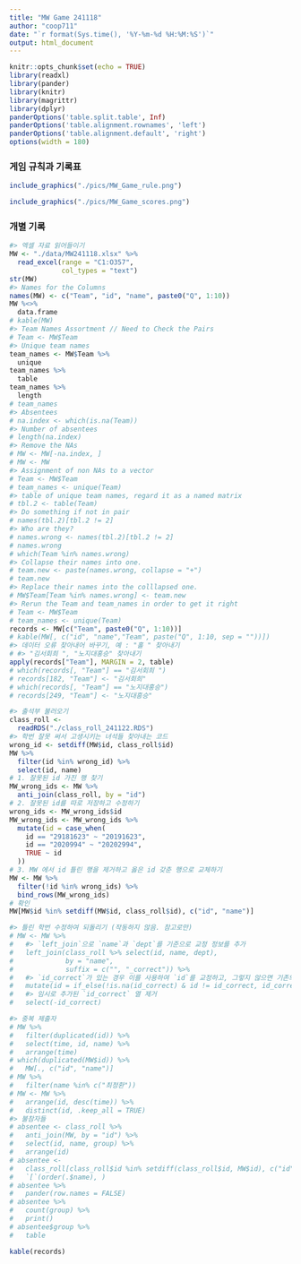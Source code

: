 ```yaml
---
title: "MW Game 241118"
author: "coop711"
date: "`r format(Sys.time(), '%Y-%m-%d %H:%M:%S')`"
output: html_document
---
```


```r
knitr::opts_chunk$set(echo = TRUE)
library(readxl)
library(pander)
library(knitr)
library(magrittr)
library(dplyr)
panderOptions('table.split.table', Inf)
panderOptions('table.alignment.rownames', 'left')
panderOptions('table.alignment.default', 'right')
options(width = 180)
```

### 게임 규칙과 기록표

```r
include_graphics("./pics/MW_Game_rule.png")
```

```r
include_graphics("./pics/MW_Game_scores.png")
```

### 개별 기록

```r
#> 엑셀 자료 읽어들이기
MW <- "./data/MW241118.xlsx" %>%
  read_excel(range = "C1:O357",
             col_types = "text")
str(MW)
#> Names for the Columns
names(MW) <- c("Team", "id", "name", paste0("Q", 1:10)) 
MW %<>% 
  data.frame
# kable(MW)
#> Team Names Assortment // Need to Check the Pairs
# Team <- MW$Team 
#> Unique team names
team_names <- MW$Team %>%
  unique 
team_names %>%
  table
team_names %>%
  length
# team_names
#> Absentees
# na.index <- which(is.na(Team)) 
#> Number of absentees
# length(na.index) 
#> Remove the NAs
# MW <- MW[-na.index, ] 
# MW <- MW
#> Assignment of non NAs to a vector
# Team <- MW$Team 
# team_names <- unique(Team)
#> table of unique team names, regard it as a named matrix
# tbl.2 <- table(Team) 
#> Do something if not in pair
# names(tbl.2)[tbl.2 != 2] 
#> Who are they?
# names.wrong <- names(tbl.2)[tbl.2 != 2]
# names.wrong
# which(Team %in% names.wrong)
#> Collapse their names into one. 
# team.new <- paste(names.wrong, collapse = "+") 
# team.new
#> Replace their names into the colllapsed one.
# MW$Team[Team %in% names.wrong] <- team.new 
#> Rerun the Team and team_names in order to get it right
# Team <- MW$Team 
# team_names <- unique(Team)
records <- MW[c("Team", paste0("Q", 1:10))]
# kable(MW[, c("id", "name","Team", paste("Q", 1:10, sep = ""))])
#> 데이터 오류 찾아내어 바꾸기, 예 : "홀 " 찾아내기
# #> "김서회희 ", "노지대홍승" 찾아내기
apply(records["Team"], MARGIN = 2, table)
# which(records[, "Team"] == "김서회희 ")
# records[182, "Team"] <- "김서회희"
# which(records[, "Team"] == "노지대홍승")
# records[249, "Team"] <- "노지대흥승"
```

```r
#> 출석부 불러오기
class_roll <- 
  readRDS("./class_roll_241122.RDS")
#> 학번 잘못 써서 고생시키는 녀석들 찾아내는 코드
wrong_id <- setdiff(MW$id, class_roll$id)
MW %>%
  filter(id %in% wrong_id) %>%
  select(id, name)
# 1. 잘못된 id 가진 행 찾기
MW_wrong_ids <- MW %>%
  anti_join(class_roll, by = "id") 
# 2. 잘못된 id를 따로 저장하고 수정하기
wrong_ids <- MW_wrong_ids$id
MW_wrong_ids <- MW_wrong_ids %>%
  mutate(id = case_when(
    id == "29181623" ~ "20191623",
    id == "2020994" ~ "20202994",
    TRUE ~ id
  ))
# 3. MW 에서 id 틀린 행을 제거하고 옳은 id 갖춘 행으로 교체하기
MW <- MW %>%
  filter(!id %in% wrong_ids) %>%
  bind_rows(MW_wrong_ids)
# 확인 
MW[MW$id %in% setdiff(MW$id, class_roll$id), c("id", "name")]

#> 틀린 학번 수정하여 되돌리기 (작동하지 않음. 참고로만)
# MW <- MW %>%
#   #> `left_join`으로 `name`과 `dept`를 기준으로 교정 정보를 추가
#   left_join(class_roll %>% select(id, name, dept), 
#             by = "name", 
#             suffix = c("", "_correct")) %>%
#   #> `id_correct`가 있는 경우 이를 사용하여 `id`를 교정하고, 그렇지 않으면 기존의 `id`를 유지
#   mutate(id = if_else(!is.na(id_correct) & id != id_correct, id_correct, id)) %>%
#   #> 임시로 추가된 `id_correct` 열 제거
#   select(-id_correct)

#> 중복 제출자
# MW %>%
#   filter(duplicated(id)) %>%
#   select(time, id, name) %>%
#   arrange(time)
# which(duplicated(MW$id)) %>%
#   MW[., c("id", "name")]
# MW %>%
#   filter(name %in% c("최정환"))
# MW <- MW %>% 
#   arrange(id, desc(time)) %>%
#   distinct(id, .keep_all = TRUE)
#> 불참자들
# absentee <- class_roll %>%
#   anti_join(MW, by = "id") %>%
#   select(id, name, group) %>%
#   arrange(id)
# absentee <- 
#   class_roll[class_roll$id %in% setdiff(class_roll$id, MW$id), c("id", "name", "group")] %>%
#   `[`(order(.$name), ) 
# absentee %>%
#   pander(row.names = FALSE) 
# absentee %>%
#   count(group) %>%
#   print()
# absentee$group %>%
#   table
```


```r
kable(records)
```

<P style = "page-break-before:always">

<!--
### 팀별 기록

```r
#> Define the rule of scores of the game through an anonymous function with switch
score <- function(x) {
  switch(x,
         "홀홀" = c(-3, -3),
         "홀짝" = c(6, -6),
         "짝홀" = c(-6, 6),
         "짝짝" = c(3, 3))
  }
#> Collapse the results of each trial of the game, 예시
sample_coll <- sapply(records[records$Team == records$Team[1], -1], paste, collapse = "") 
#> Score reassignment sample for Team == Team[1] 
# sapply(sample_coll, score) 
#> Inintialize 
records_coll <- NULL 
#> Outcome of each trial of the game collapsed
for(x in team_names) {
  records_coll <- rbind(records_coll, 
                        sapply(records[records$Team == x, -1], 
                               paste, collapse = ""))
  }
# records_coll
#> row.names added
rownames(records_coll) <- team_names 
kable(records_coll)
```

<P style = "page-break-always">

### 게임 규칙에 따른 점수

```r
#> Score for each trial of the game 
score_coll <- NULL 
for(x in team_names) {
  score_coll <- rbind(score_coll, 
                      sapply(records_coll[rownames(records_coll) == x, ], 
                             score))
  }
# kable(score_coll)
#> Repeat team names for each palyers
rownames(score_coll) <- rep(rownames(records_coll), each = 2) 
kable(score_coll)
```


<P style = "page-break-before:always">

### 게임 규칙에 따른 점수와 합계

```r
# id.name <- NULL ## ID and Names for each team and compute the final total scores
# for(x in team_names) {
# id.name <- rbind(id.name, MW[Team == x, c("id", "name")])
# }
# result_df <- data.frame(id.name, Team = rownames(score_coll), score_coll)
# result_df$sum <- rowSums(result_df[, 4:13])
# names(result_df) <- c("학번", "이름", 팀", paste(1:10, "회차", sep = ""), "총점")
#> ID only version
id_team <- NULL 
for(x in team_names) {
  id_team <- c(id_team, MW[MW$Team == x, "id"])
  }
## row.names = NULL needed to deal with score.roll
result_df <- data.frame(id_team, 
                        Team = rownames(score_coll), 
                        score_coll, 
                        stringsAsFactors = FALSE,
                        row.names = NULL) 
result_df$sum <- rowSums(result_df[, 3:12])
names(result_df) <- c("학번", "팀", paste0(1:10, "회차"), "총점")
#> 팀 점수 계산
team_scores <- tapply(result_df$"총점", result_df$"팀", sum)
team_scores_diff <- tapply(result_df$"총점", result_df$"팀", diff) %>%
  abs
#> 협동이 잘 이루어진 팀과 그러지 못한 팀 파악, named vector가 names attribute를 어떻게 내려보내는지 유의.
best_names <- names(which(team_scores == 60))
good_names <- names(which(team_scores >= 48 & team_scores < 60))
worst_names <- names(which(team_scores <= -30 | team_scores_diff > 60))
kable(result_df[-1])
# df <- data.frame("참여한 팀" = nrow(result_df) / 2)
# colnames(df) <- gsub("\\.", " ", colnames(df))
# pander(df)
# pander(setNames(data.frame(nrow(result_df) / 2), "참여한 팀"))
pander(data.frame("참여한 팀" = nrow(result_df) / 2, check.names = FALSE))
```

###  협동이 매우 잘된 팀

```r
#> Best team scores
kable(result_df[result_df$"팀" %in% best_names, -1], row.names = FALSE) 
pander(data.frame("협동이 매우 잘된 팀" = sum(result_df$"팀" %in% best_names) / 2, check.names = FALSE))
```

### 협동이 비교적 잘된 팀 (팀점수 48점 이상)

```r
#> Team scores higher than 48
kable(result_df[result_df$"팀" %in% good_names, -1], row.names = FALSE) 
pander(data.frame("협동이 비교적 잘된 팀(팀 점수 48이상)" = sum(result_df$"팀" %in% good_names) / 2, check.names = FALSE))
```

### 협동이 잘 안되는 팀 (팀 점수 -30점 이하거나 팀원 간 점수 차이 60점 이상)

```r
#> Worst team scores
kable(result_df[result_df$"팀" %in% worst_names, -1], row.names = FALSE) 
pander(data.frame("협동이 잘 안되는 팀(팀 점수 -30이하 또는 팀원 간 점수 차이 60이상)" = sum(result_df$"팀" %in% worst_names) / 2, check.names = FALSE))
```
-->

<!--
### Save and Exit

```r
names(result_df) <- c("id", "Team", paste0(1:10, "회차"), "Total")
saveRDS(result_df, file = "./MW241118.RDS")
save.image("./MW.RDada")
```
-->
